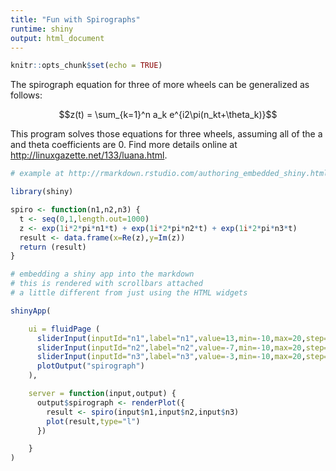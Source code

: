 ```yaml
---
title: "Fun with Spirographs"
runtime: shiny
output: html_document
---
```


```r
knitr::opts_chunk$set(echo = TRUE)
```


The spirograph equation for three of more wheels can be generalized as follows:

$$z(t) = \sum_{k=1}^n a_k e^{i2\pi(n_kt+\theta_k)}$$

This program solves those equations for three wheels, assuming all of the a and theta coefficients are 0. Find more details online at <http://linuxgazette.net/133/luana.html>.


```r
# example at http://rmarkdown.rstudio.com/authoring_embedded_shiny.html

library(shiny)

spiro <- function(n1,n2,n3) {
  t <- seq(0,1,length.out=1000)
  z <- exp(1i*2*pi*n1*t) + exp(1i*2*pi*n2*t) + exp(1i*2*pi*n3*t)
  result <- data.frame(x=Re(z),y=Im(z))
  return (result)
}

# embedding a shiny app into the markdown
# this is rendered with scrollbars attached
# a little different from just using the HTML widgets

shinyApp(

    ui = fluidPage (
      sliderInput(inputId="n1",label="n1",value=13,min=-10,max=20,step=1),
      sliderInput(inputId="n2",label="n2",value=-7,min=-10,max=20,step=1),
      sliderInput(inputId="n3",label="n3",value=-3,min=-10,max=20,step=1),
      plotOutput("spirograph")
    ),

    server = function(input,output) {
      output$spirograph <- renderPlot({
        result <- spiro(input$n1,input$n2,input$n3)
        plot(result,type="l")
      })

    }
)

```

